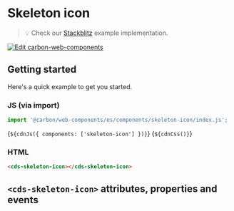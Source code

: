 
<Meta of={SkeletonIconStories} />

# Skeleton icon

> 💡 Check our
> [Stackblitz](https://stackblitz.com/github/carbon-design-system/carbon/tree/main/packages/web-components/examples/components/skeleton-icon)
> example implementation.

[![Edit carbon-web-components](https://developer.stackblitz.com/img/open_in_stackblitz.svg)](https://stackblitz.com/github/carbon-design-system/carbon-for-ibm-dotcom/tree/main/packages/carbon-web-components/examples/stackblitz/basic/components/skeleton-icon)

## Getting started

Here's a quick example to get you started.

### JS (via import)

```javascript
import '@carbon/web-components/es/components/skeleton-icon/index.js';
```

<Markdown>{`${cdnJs({ components: ['skeleton-icon'] })}`}</Markdown>
<Markdown>{`${cdnCss()}`}</Markdown>

### HTML

```html
<cds-skeleton-icon></cds-skeleton-icon>
```

## `<cds-skeleton-icon>` attributes, properties and events

<ArgTypes of="cds-skeleton-icon" />
